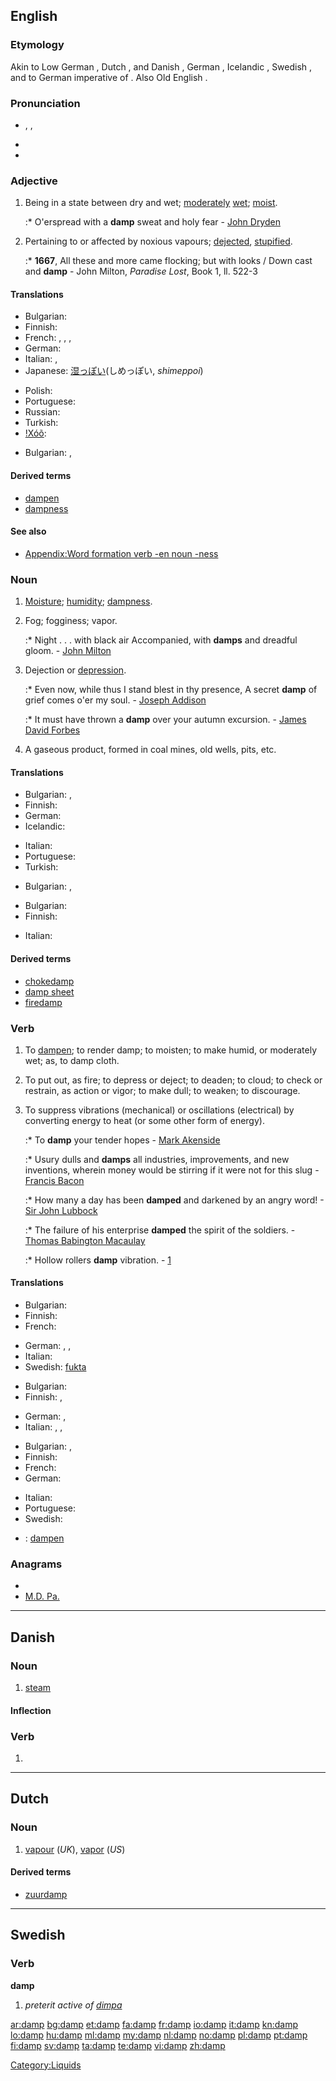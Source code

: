 {{wikipedia|dab=damp (disambiguation)|damp}}
==English==

===Etymology===
Akin to Low German {{term|damp|lang=osx}}, Dutch {{term|damp|lang=nl}}, and Danish {{term|damp||vapor, steam, fog|lang-da}}, German {{term|Dampf|lang=de}}, Icelandic {{term|dampi|lang=is}}, Swedish {{term|damm||dust|lang=sv}}, and to German {{term|dampf||lang=de}} imperative of {{term|dimpfen||to smoke|lang=de}}. Also Old English {{term|dampen||to choke, suffocate|lang=ang}}.

===Pronunciation===
* {{enPR|dămp}}, {{IPA|/dæmp/}}, {{SAMPA|/d{mp/}}
* {{audio|en-us-damp.ogg|Audio (US)}}
* {{rhymes|æmp}}

===Adjective===
{{en-adj|damper|dampest}}

# Being in a state between dry and wet; [[moderate]]ly [[wet]]; [[moist]].
#:* O'erspread with a '''damp''' sweat and holy fear - [[w:John Dryden|John Dryden]]
# {{obsolete}} Pertaining to or affected by noxious vapours; [[dejected]], [[stupified]].
#:* '''1667''', All these and more came flocking; but with looks / Down cast and '''damp''' - John Milton, ''Paradise Lost'', Book 1, ll. 522-3

====Translations====
{{trans-top|Being in a state between dry and wet}}
* Bulgarian: {{t+|bg|влажен}}
* Finnish: {{t+|fi|kostea}}
* French: {{t+|fr|humide}}, {{t+|fr|moite}}, {{t+|fr|mouillé|m}}, {{t+|fr|mouillée|f}}
* German: {{t+|de|feucht}}
* Italian: {{t+|it|umidità}},  {{t+|it|umido}}
* Japanese: [[湿っぽい]](しめっぽい, ''shimeppoi'')
{{trans-mid}}
* Polish: {{t-|pl|wilgotny|m}}
* Portuguese: {{t+|pt|úmido|m}}
* Russian: {{t|ru|влажный}}
* Turkish: {{t+|tr|nemli, rutubetli}}
* [[!Xóõ]]: {{tø|nmn|ǁn̥âʻm}}
{{trans-bottom}}

{{trans-top|Dejected}}
* Bulgarian: {{t|bg|унил}},  {{t|bg|потиснат}}
{{trans-mid}}
{{trans-bottom}}

====Derived terms====
* [[dampen]]
* [[dampness]]

====See also====
* [[Appendix:Word formation verb -en noun -ness]]

===Noun===
{{en-noun|s|-}}

# [[moisture|Moisture]]; [[humidity]]; [[dampness]].
# {{archaic}} Fog; fogginess; vapor.
#:* Night . . . with black air Accompanied, with '''damps''' and dreadful gloom. - [[w:John Milton|John Milton]]
# {{archaic}} Dejection or [[depression]].
#:* Even now, while thus I stand blest in thy presence, A secret '''damp''' of grief comes o'er my soul. - [[w:Joseph Addison|Joseph Addison]]
#:* It must have thrown a '''damp''' over your autumn excursion. - [[w:James David Forbes|James David Forbes]]
# {{archaic|mining}} A gaseous product, formed in coal mines, old wells, pits, etc.

====Translations====
{{trans-top|Moisture}}
* Bulgarian: {{t+|bg|влага|f}},  {{t+|bg|влажност|f}}
* Finnish: {{t+|fi|kosteus}}
* German: {{t+|de|Feuchtigkeit|f}}
* Icelandic: {{t-|is|raki|m}}
{{trans-mid}}
* Italian: {{t+|it|umidità}}
* Portuguese: {{t+|pt|humidade|f}}
* Turkish: {{t|tr|nem, rutubet}}
{{trans-bottom}}

{{trans-top|Dejection}}
* Bulgarian: {{t|bg|униние|n}},  {{t|bg|потиснатост|f}}
{{trans-mid}}
{{trans-bottom}}

{{trans-top|A gaseous product, formed in coal mines, old wells, pits, etc}}
* Bulgarian: {{t|bg|рудничен газ}}
* Finnish: {{t|fi|kaivoskaasu}}
{{trans-mid}}
* Italian: {{t-|it|grisù}}
{{trans-bottom}}

====Derived terms====
* [[chokedamp]]
* [[damp sheet]]
* [[firedamp]]

===Verb===
{{en-verb}}  {{transitive}}

<!--waitasec - these are entirely obsolete, right?  Nope.-->

# {{archaic}} To [[dampen]]; to render damp; to moisten; to make humid, or moderately wet; as, to damp cloth.
# {{archaic}} To put out, as fire; to depress or deject; to deaden; to cloud; to check or restrain, as action or vigor; to make dull; to weaken; to discourage.
# To suppress vibrations (mechanical) or oscillations (electrical) by converting energy to heat (or some other form of energy).
#:* To '''damp''' your tender hopes - [[w:Mark Akenside|Mark Akenside]]
#:* Usury dulls and '''damps''' all industries, improvements, and new inventions, wherein money would be stirring if it were not for this slug - [[w:Francis Bacon|Francis Bacon]]
#:* How many a day has been '''damped''' and darkened by an angry word! - [[w:Sir John Lubbock|Sir John Lubbock]]
#:* The failure of his enterprise '''damped''' the spirit of the soldiers. - [[w:Thomas Babington Macaulay|Thomas Babington Macaulay]]
#:* Hollow rollers '''damp''' vibration.  - [http://findarticles.com/p/articles/mi_hb3238/is_200004/ai_n7935204]

====Translations====
{{trans-top|To render damp}}
* Bulgarian: {{t|bg|овлажнявам}}
* Finnish: {{t-|fi|kostuttaa}}
* French: {{t+|fr|mouiller}}
{{trans-mid}}
* German: {{t+|de|anfeuchten}}, {{t+|de|befeuchten}}, {{t+|de|abdampfen}}
* Italian: {{t-|it|inumidire}}
* Swedish: [[fukta]]
{{trans-bottom}}

{{trans-top|To put out, as fire}}
* Bulgarian: {{t|bg|задушавам}}
* Finnish: {{t-|fi|sammuttaa}}, {{t-|fi|tukahduttaa}}
{{trans-mid}}
* German: {{t+|de|ersticken}}, {{t+|de|dämpfen}}
* Italian: {{t+|it|smorzare}},  {{t+|it|soffocare}},  {{t-|it|rallentare}}
{{trans-bottom}}

{{trans-top|To suppress vibrations or oscillations}}
* Bulgarian: {{t|bg|заглушавам}},  {{t|bg|затихвам}}
* Finnish: {{t-|fi|vaimentaa}}
* French: {{t+|fr|amortir}}
* German: {{t+|de|dämpfen}}
{{trans-mid}}
* Italian: {{t+|it|smorzare}}
* Portuguese: {{t|pt|amortecer}}
* Swedish: {{t+|sv|dämpa}}
{{trans-bottom}}

{{checktrans-top}}
* {{ttbc|Old English}}: [[dampen]]
{{checktrans-bottom}}

===Anagrams===
* {{alphagram|admp}}
* [[M.D. Pa.#English|M.D. Pa.]]

----

==Danish==
{{wikipedia|lang=da}}

===Noun===
{{da-noun|en|e}}

# [[steam]]

====Inflection====
{{da-noun-infl|en|e}}

===Verb===
{{infl|da|verb form}}

# {{form of|imperative|dampe|lang=Danish}}

----

==Dutch==

===Noun===
{{infl|nl|noun|g=m|plural|dampen}}

# [[vapour]] (''UK''), [[vapor]] (''US'')

====Derived terms====
* [[zuurdamp]]

----

==Swedish==

===Verb===
'''damp'''

# ''preterit active of [[dimpa]]''

[[Category:Liquids]]

[[ar:damp]]
[[bg:damp]]
[[et:damp]]
[[fa:damp]]
[[fr:damp]]
[[io:damp]]
[[it:damp]]
[[kn:damp]]
[[lo:damp]]
[[hu:damp]]
[[ml:damp]]
[[my:damp]]
[[nl:damp]]
[[no:damp]]
[[pl:damp]]
[[pt:damp]]
[[fi:damp]]
[[sv:damp]]
[[ta:damp]]
[[te:damp]]
[[vi:damp]]
[[zh:damp]]